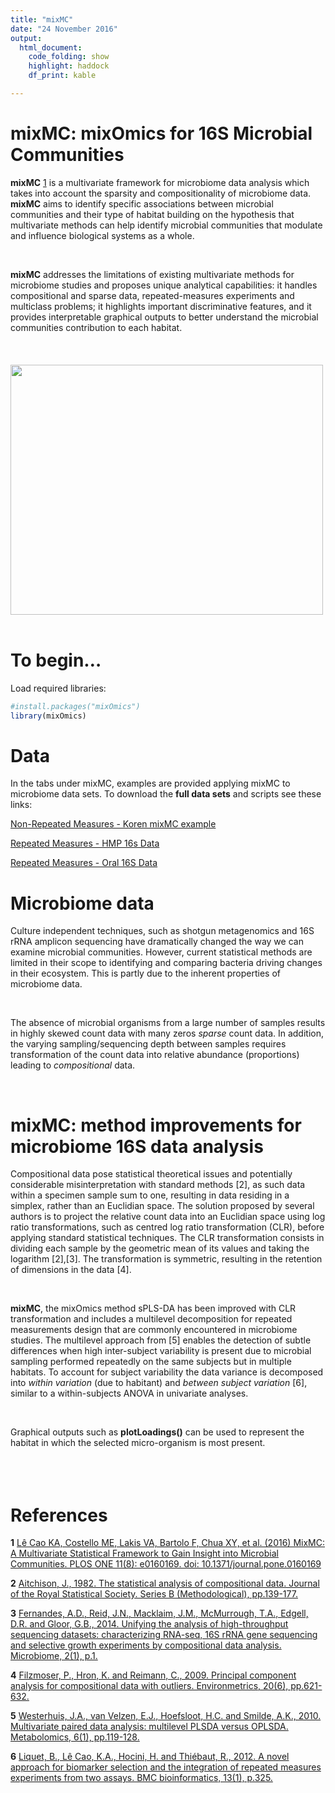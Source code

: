 ```yaml
---
title: "mixMC"
date: "24 November 2016"
output:
  html_document:
    code_folding: show
    highlight: haddock
    df_print: kable

---
```

# mixMC: mixOmics for 16S Microbial Communities

**mixMC** [1](http://journals.plos.org/plosone/article/metrics?id=10.1371/journal.pone.0160169) is a multivariate framework for microbiome data analysis which takes into account the sparsity and compositionality of microbiome data. **mixMC** aims to identify specific associations between microbial communities and their type of habitat building on the hypothesis that multivariate methods can help identify microbial communities that modulate and influence biological systems as a whole. 

<br>

**mixMC** addresses the limitations of existing multivariate methods for microbiome studies and proposes unique analytical capabilities: it handles compositional and sparse data, repeated-measures experiments and multiclass problems; it highlights important discriminative features, and it provides interpretable graphical outputs to better understand the microbial communities contribution to each habitat.
<br>
<br>
<br>
<br>
<img src= "Images/MIXMCFramework.jpg" height="400px" width="500px" />
<br>
<br>

# To begin...

Load required libraries:

```r
#install.packages("mixOmics")
library(mixOmics)
```


# Data
In the tabs under mixMC, examples are provided applying mixMC to microbiome data sets. To download the **full data sets**  and scripts see these links:

[Non-Repeated Measures - Koren mixMC example ](http://mixomics.org/wp-content/uploads/2017/01/Koren.zip)


[Repeated Measures - HMP 16s Data](http://mixomics.org/wp-content/uploads/2016/12/HMB.zip)

[Repeated Measures - Oral 16S Data](http://mixomics.org/wp-content/uploads/2016/12/Oral.zip)

# Microbiome data
Culture independent techniques, such as shotgun metagenomics and 16S rRNA amplicon sequencing have dramatically changed the way we can examine microbial communities. However, current statistical methods are limited in their scope to identifying and comparing bacteria driving changes in their ecosystem. This is partly due to the inherent properties of microbiome data.

<br>

The absence of microbial organisms from a large number of samples results in highly skewed count data with many zeros *sparse* count data. In addition, the varying sampling/sequencing depth between samples requires transformation of the count data into relative abundance (proportions) leading to *compositional* data. 

<br>

# mixMC: method improvements for microbiome 16S data analysis 
Compositional data pose statistical theoretical issues and potentially considerable misinterpretation with standard methods [2], as such data within a specimen sample sum to one, resulting in data residing in a simplex, rather than an Euclidian space. The solution proposed by several authors is to project the relative count data into an Euclidian space using log ratio transformations, such as centred log ratio transformation (CLR), before applying standard statistical techniques. The CLR transformation consists in dividing each sample by the geometric mean of its values and taking the logarithm [2],[3]. The transformation is symmetric, resulting in the retention of dimensions in the data [4]. 

<br>

**mixMC**, the mixOmics method sPLS-DA has been improved with CLR transformation and includes a multilevel decomposition for repeated measurements design that are commonly encountered in microbiome studies. The multilevel approach from [5] enables the detection of subtle differences when high inter-subject variability is present due to microbial sampling performed repeatedly on the same subjects but in multiple habitats. To account for subject variability the data variance is decomposed into  *within variation* (due to habitant) and *between subject variation* [6], similar to a within-subjects ANOVA in univariate analyses. 

<br>

Graphical outputs such as **plotLoadings()** can be used to represent the habitat in which the selected micro-organism is most present.
<br>
<br>
<br>
<br>

# References 
**1** [Lê Cao KA, Costello ME, Lakis VA, Bartolo F, Chua XY, et al. (2016) MixMC: A Multivariate Statistical Framework to Gain Insight into Microbial Communities. PLOS ONE 11(8): e0160169. doi: 10.1371/journal.pone.0160169](http://journals.plos.org/plosone/article/metrics?id=10.1371/journal.pone.0160169)

**2** [Aitchison, J., 1982. The statistical analysis of compositional data. Journal of the Royal Statistical Society. Series B (Methodological), pp.139-177.](https://scholar.google.com/scholar_url?url=http://www.jstor.org/stable/2345821&hl=en&sa=T&oi=gsb-gga&ct=res&cd=1&ei=bZ43WIeXNoLijAGxrrvwCw&scisig=AAGBfm29rId6wbzZnTe7T-ST4HCF0U4O4g)

**3** [Fernandes, A.D., Reid, J.N., Macklaim, J.M., McMurrough, T.A., Edgell, D.R. and Gloor, G.B., 2014. Unifying the analysis of high-throughput sequencing datasets: characterizing RNA-seq, 16S rRNA gene sequencing and selective growth experiments by compositional data analysis. Microbiome, 2(1), p.1.](https://scholar.google.com/scholar_url?url=https://microbiomejournal.biomedcentral.com/articles/10.1186/2049-2618-2-15&hl=en&sa=T&oi=gsb-gga&ct=res&cd=0&ei=gp43WM6sNIahjAHSwYSoAw&scisig=AAGBfm0PCTxgOShrYlSPE85FwQwuQVc7qw)

**4** [Filzmoser, P., Hron, K. and Reimann, C., 2009. Principal component analysis for compositional data with outliers. Environmetrics, 20(6), pp.621-632.](https://scholar.google.com/scholar_url?url=https://www.researchgate.net/profile/Peter_Filzmoser/publication/227528968_Principal_component_analysis_of_compositional_data_with_outliers/links/09e4151129a8c792bd000000.pdf&hl=en&sa=T&oi=gsb-gga&ct=res&cd=0&ei=qp43WMCHEouOjAGZ6Z-4Aw&scisig=AAGBfm1mB8frALUL699TNp-vVgk-XzGhOg)

**5** [Westerhuis, J.A., van Velzen, E.J., Hoefsloot, H.C. and Smilde, A.K., 2010. Multivariate paired data analysis: multilevel PLSDA versus OPLSDA. Metabolomics, 6(1), pp.119-128.](https://scholar.google.com/scholar_url?url=http://link.springer.com/article/10.1007/s11306-009-0185-z/fulltext.html&hl=en&sa=T&oi=gsb-gga&ct=res&cd=0&ei=xJ43WMGWNI6SjAHp3L6IAg&scisig=AAGBfm00SN6xghGwtNv5b5VZOxADOblHDQ)   

**6** [Liquet, B., Lê Cao, K.A., Hocini, H. and Thiébaut, R., 2012. A novel approach for biomarker selection and the integration of repeated measures experiments from two assays. BMC bioinformatics, 13(1), p.325.](https://scholar.google.com/scholar_url?url=http://www.biomedcentral.com/1471-2105/13/325&hl=en&sa=T&oi=gsb-gga&ct=res&cd=0&ei=4J43WPDdCMP82Aa6qLzQCQ&scisig=AAGBfm1OpbHVWALILoWtXKl7p-iQKRe5Mg)
